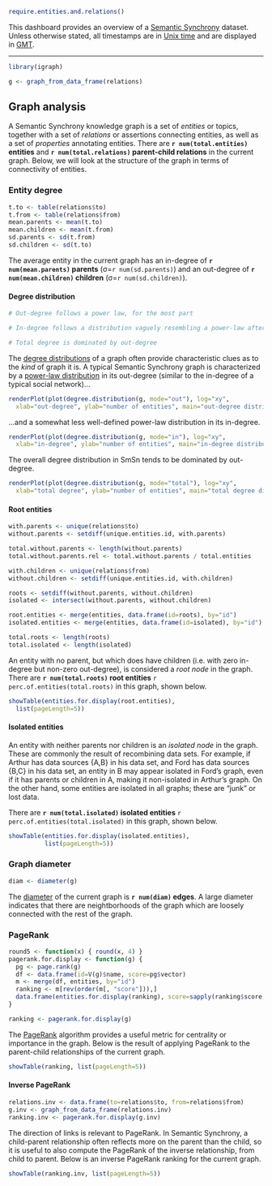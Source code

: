 ```r
require.entities.and.relations()
```

This dashboard provides an overview of a [Semantic Synchrony](https://github.com/synchrony/smsn) dataset.
Unless otherwise stated, all timestamps are in [Unix time](https://en.wikipedia.org/wiki/Unix_time) and are displayed in [GMT](https://en.wikipedia.org/wiki/Greenwich_Mean_Time).

---

```r
library(igraph)

g <- graph_from_data_frame(relations)
```

## Graph analysis

A Semantic Synchrony knowledge graph is a set of *entities* or topics, together with a set of *relations* or assertions connecting entities, as well as a set of *properties* annotating entities.
There are **`r num(total.entities)` entities** and **`r num(total.relations)` parent-child relations** in the current graph. Below, we will look at the structure of the graph in terms of connectivity of entities.

### Entity degree

```r
t.to <- table(relations$to)
t.from <- table(relations$from)
mean.parents <- mean(t.to)
mean.children <- mean(t.from)
sd.parents <- sd(t.from)
sd.children <- sd(t.to)
```

The average entity in the current graph has an in-degree of **`r num(mean.parents)` parents** (&sigma;=`r num(sd.parents)`) and an out-degree of **`r num(mean.children)` children** (&sigma;=`r num(sd.children)`).

#### Degree distribution

```r
# Out-degree follows a power law, for the most part

# In-degree follows a distribution vaguely resembling a power-law after degree=1

# Total degree is dominated by out-degree
```

The [degree distributions](https://en.wikipedia.org/wiki/Degree_distribution) of a graph often provide characteristic clues as to the *kind* of graph it is. A typical Semantic Synchrony graph is characterized by a [power-law distribution](https://en.wikipedia.org/wiki/Power_law) in its out-degree (similar to the in-degree of a typical social network)...

```r
renderPlot(plot(degree.distribution(g, mode="out"), log="xy",
  xlab="out-degree", ylab="number of entities", main="out-degree distribution"))
```

...and a somewhat less well-defined power-law distribution in its in-degree.

```r
renderPlot(plot(degree.distribution(g, mode="in"), log="xy",
  xlab="in-degree", ylab="number of entities", main="in-degree distribution"))
```

The overall degree distribution in SmSn tends to be dominated by out-degree.
 
```r
renderPlot(plot(degree.distribution(g, mode="total"), log="xy",
  xlab="total degree", ylab="number of entities", main="total degree distribution"))
```

#### Root entities

```r
with.parents <- unique(relations$to)
without.parents <- setdiff(unique.entities.id, with.parents)

total.without.parents <- length(without.parents)
total.without.parents.rel <- total.without.parents / total.entities

with.children <- unique(relations$from)
without.children <- setdiff(unique.entities.id, with.children)

roots <- setdiff(without.parents, without.children)
isolated <- intersect(without.parents, without.children)

root.entities <- merge(entities, data.frame(id=roots), by="id")
isolated.entities <- merge(entities, data.frame(id=isolated), by="id")

total.roots <- length(roots)
total.isolated <- length(isolated)
```

An entity with no parent, but which does have children (i.e. with zero in-degree but non-zero out-degree), is considered a *root node* in the graph. There are **`r num(total.roots)` root entities** `r perc.of.entities(total.roots)` in this graph, shown below.

```r
showTable(entities.for.display(root.entities),
  list(pageLength=5))
```

#### Isolated entities

An entity with neither parents nor children is an *isolated node* in the graph. These are commonly the result of recombining data sets.
For example, if Arthur has data sources {A,B} in his data set, and Ford has data sources {B,C} in his data set, an entity in B may appear isolated in Ford's graph, even if it has parents or children in A, making it non-isolated in Arthur's graph.
On the other hand, some entities are isolated in all graphs; these are "junk" or lost data.

There are **`r num(total.isolated)` isolated entities** `r perc.of.entities(total.isolated)` in this graph, shown below.

```r
showTable(entities.for.display(isolated.entities),
          list(pageLength=5))
```

### Graph diameter

```r
diam <- diameter(g)
```

The [diameter](http://mathworld.wolfram.com/GraphDiameter.html) of the current graph is **`r num(diam)` edges**. A large diameter indicates that there are neightborhoods of the graph which are loosely connected with the rest of the graph.

### PageRank

```r
round5 <- function(x) { round(x, 4) }
pagerank.for.display <- function(g) {
  pg <- page.rank(g)
  df <- data.frame(id=V(g)$name, score=pg$vector)
  m <- merge(df, entities, by="id")
  ranking <- m[rev(order(m[, "score"])),]
  data.frame(entities.for.display(ranking), score=sapply(ranking$score, round5))
}

ranking <- pagerank.for.display(g)
```

The [PageRank](https://en.wikipedia.org/wiki/PageRank) algorithm provides a useful metric for centrality or importance in the graph.
Below is the result of applying PageRank to the parent-child relationships of the current graph.

```r
showTable(ranking, list(pageLength=5))
```

#### Inverse PageRank

```r
relations.inv <- data.frame(to=relations$to, from=relations$from)
g.inv <- graph_from_data_frame(relations.inv)
ranking.inv <- pagerank.for.display(g.inv)
```

The direction of links is relevant to PageRank. In Semantic Synchrony, a child-parent relationship often reflects more on the parent than the child, so it is useful to also compute the PageRank of the inverse relationship, from child to parent. Below is an inverse PageRank ranking for the current graph.

```r
showTable(ranking.inv, list(pageLength=5))
```

